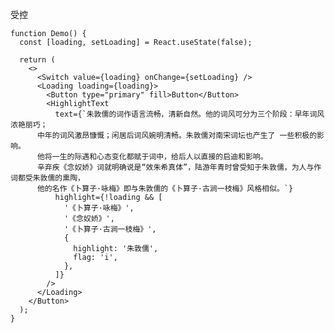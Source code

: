受控

```tsx
function Demo() {
  const [loading, setLoading] = React.useState(false);

  return (
    <>
      <Switch value={loading} onChange={setLoading} />
      <Loading loading={loading}>
        <Button type="primary" fill>Button</Button>
        <HighlightText
          text={`朱敦儒的词作语言流畅，清新自然。他的词风可分为三个阶段：早年词风浓艳丽巧；
      中年的词风激昂慷慨；闲居后词风婉明清畅。朱敦儒对南宋词坛也产生了 一些积极的影响。
      他将一生的际遇和心态变化都赋于词中，给后人以直接的启迪和影响。
      辛弃疾《念奴娇》词就明确说是“效朱希真体”，陆游年青时曾受知于朱敦儒，为人与作词都受朱敦儒的熏陶，
      他的名作《卜算子·咏梅》即与朱敦儒的《卜算子·古涧一枝梅》风格相似。`}
          highlight={!loading && [
            '《卜算子·咏梅》',
            '《念奴娇》',
            '《卜算子·古涧一枝梅》',
            {
              highlight: '朱敦儒',
              flag: 'i',
            },
          ]}
        />
      </Loading>
    </Button>
  );
}
```
